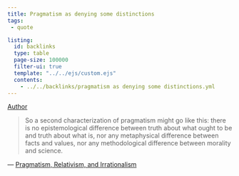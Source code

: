 ```yaml
---
title: Pragmatism as denying some distinctions
tags:
 - quote

listing:
  id: backlinks
  type: table
  page-size: 100000
  filter-ui: true
  template: "../../ejs/custom.ejs"
  contents:
    - ../../backlinks/pragmatism as denying some distinctions.yml
---
```


[Author](/docs/phil/Richard Rorty.html)

> So a second characterization of pragmatism might go like this: there is no epistemological difference between truth about what ought to be and truth about what is, nor any metaphysical difference between facts and values, nor any methodological difference between morality and science.


 — [Pragmatism, Relativism, and Irrationalism](/docs/phil/Pragmatism, Relativism, and Irrationalism.html)
